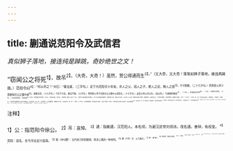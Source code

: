```yaml
---
---
---
```

title: 蒯通说范阳令及武信君
---



*真似狮子落地，接连纯是踔跳，奇妙绝世之文！*

“窃闻公之将死<sup>1】，故吊<sup>2】。（大奇，大奇！）虽然，贺公得通而生<sup>3】。”（又大奇，又大奇！落笔如狮子落地，接连两踌跳。）范阳令曰<sup>4】：“何以吊之？”对曰：“秦法重，（三字句。）足下为范阳令十年矣，杀人之父，孤人之子，断人之足，黥人之首<sup>5】，不可胜数。（二十九字句。）然而慈父孝子莫敢剚刃公之腹中者<sup>6】，畏秦法耳。（十九字句。）今天下大乱，秦法不施，（九字句。）然则慈父孝子且剚刃公之腹中以成其名，（十七字句。）此臣之所以吊公也。（结过吊。）今诸侯畔秦矣<sup>7】，（一句。）武信君兵且至<sup>8】，（二句。）而君坚守范阳，（三句。）少年皆争杀君，下武信君<sup>9】。（四句。）君即遣臣见武信君，（五句。）可转祸为福，在今矣。”（再结贺。看他入“在今”二字。）
范阳令乃使蒯通见武信君曰：“足下必将战胜然后略地，攻得然后下城，臣窃以为过矣。（又大奇，又大奇！落笔总如狮子落地，纯是跸跳。）诫听臣之计，可不攻而降城，不战而略地，传檄而千里定，可乎？”（“可乎”，二字句，妙，妙！视大事只如戏。）武信君曰：“何谓也？”蒯通曰：“今范阳令宜整顿其士卒以守战者也，（反如此说，奇，奇！）怯而畏死，贪而重富贵，故欲先天下降，（反如此说，奇，奇！）畏君，（二字句。）以为秦所置吏，诛杀如前十城也。（自注“畏君”二字也。）然今范阳少年亦方杀其令，自以城距君<sup>10】。（反如此说，奇，奇！笔笔大奇，匪夷所思。）君何不责臣侯印<sup>1】，拜范阳令，范阳令则以城下君，少年亦不敢杀其令。（说得疏快不可言。）令范阳令乘朱轮华毂<sup>12】，使驱驰燕、赵郊。燕、赵郊见之，皆曰此范阳令，先下者也，即喜矣，燕、赵城可弗战而降也。（大奇，大奇！真是大计，却又只如儿戏。）此臣之所谓传檄而千里定者也。”（“此臣之所谓”，答上“何谓”句，非自束上文也。）

<sup>注释】

<sup>1】公：指范阳令徐公。
<sup>2】吊：哀悼。
<sup>3】通：指蒯通，汉范阳人。本名彻，为避汉武帝刘彻讳，改名通。善辩，有权变。
<sup>4】苑阳：县名，在今河北定兴县南。
<sup>5】黥（qíng擎）：古代用刀刺刻额颊、再涂上墨的一种肉刑。
<sup>6】剚（zī字）刃：以刀插入。
<sup>7】畔：通“叛”。
<sup>8】武信君：指赵王武臣。
<sup>9】下：降服。
<sup>10】距：通“拒”，抗拒。
<sup>17】赍（jī几）：送给。
<sup>12】朱轮华毂（gǔ谷）：红漆车轮，彩绘车毂。古时高贵官员所乘的车。